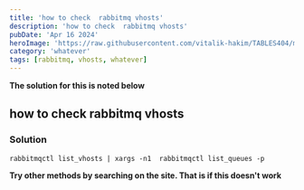 ```yaml
---
title: 'how to check  rabbitmq vhosts'
description: 'how to check  rabbitmq vhosts'
pubDate: 'Apr 16 2024'
heroImage: 'https://raw.githubusercontent.com/vitalik-hakim/TABLES404/main/error_b/misc.png'
category: 'whatever'
tags: [rabbitmq, vhosts, whatever]
---
```


**The solution for this is noted below**

## how to check rabbitmq vhosts

### Solution

```whatever
rabbitmqctl list_vhosts | xargs -n1  rabbitmqctl list_queues -p
```

**Try other methods by searching on the site. That is if this doesn't work**
